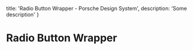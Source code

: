 
  title: 'Radio Button Wrapper - Porsche Design System',
  description: 'Some description'
}

# Radio Button Wrapper <ComponentStatus tagName="p-radio-button-wrapper"></ComponentStatus>

<TableOfContents headings={[]} />

